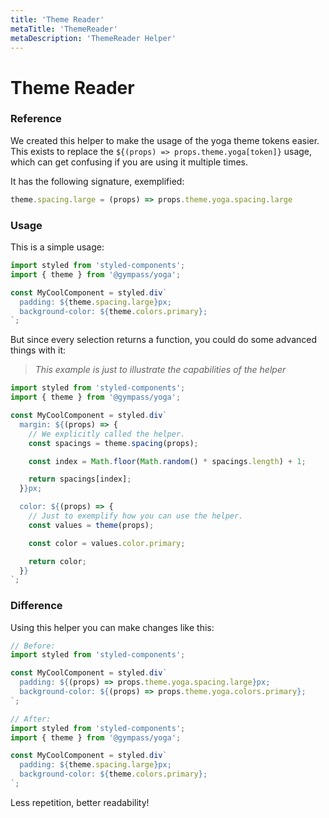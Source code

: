 ```yaml
---
title: 'Theme Reader'
metaTitle: 'ThemeReader'
metaDescription: 'ThemeReader Helper'
---
```


# Theme Reader

### Reference

We created this helper to make the usage of the yoga theme tokens easier. This
exists to replace the `${(props) => props.theme.yoga[token]}` usage, which can
get confusing if you are using it multiple times.

It has the following signature, exemplified:

```javascript type=highlight
theme.spacing.large = (props) => props.theme.yoga.spacing.large
```

### Usage

This is a simple usage:

```javascript type=highlight
import styled from 'styled-components';
import { theme } from '@gympass/yoga';

const MyCoolComponent = styled.div`
  padding: ${theme.spacing.large}px;
  background-color: ${theme.colors.primary};
`;
```

But since every selection returns a function, you could do some advanced things
with it:

> *This example is just to illustrate the capabilities of the helper*

```javascript type=highlight
import styled from 'styled-components';
import { theme } from '@gympass/yoga';

const MyCoolComponent = styled.div`
  margin: ${(props) => {
    // We explicitly called the helper.
    const spacings = theme.spacing(props);

    const index = Math.floor(Math.random() * spacings.length) + 1;

    return spacings[index];
  }}px;

  color: ${(props) => {
    // Just to exemplify how you can use the helper.
    const values = theme(props);

    const color = values.color.primary;

    return color;
  }}
`;
```

### Difference

Using this helper you can make changes like this:

```javascript type=highlight
// Before:
import styled from 'styled-components';

const MyCoolComponent = styled.div`
  padding: ${(props) => props.theme.yoga.spacing.large}px;
  background-color: ${(props) => props.theme.yoga.colors.primary};
`;

// After:
import styled from 'styled-components';
import { theme } from '@gympass/yoga';

const MyCoolComponent = styled.div`
  padding: ${theme.spacing.large}px;
  background-color: ${theme.colors.primary};
`;
```

Less repetition, better readability!
